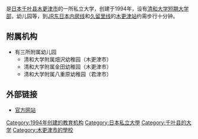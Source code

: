 {{Unreferenced|time=2015-09-22T03:01:45+00:00}}
{{Infobox_University 
|name           = 清和大学
|native_name    =清和大学;<br/> '' Seiwa daigaku ''
|image_name        = 
|image_size        = 
|caption           = 
|motto          = 
|established    = 1994年
|type           = [[私立大学|私立大学]]
|president= 
|city           = [[木更津市|木更津市]] 
|state          = [[千叶县|千叶县]] 
|country        = [[日本|日本]] 
|undergrad      = 
|postgrad       = 
|staff= 
|campus         = 
|free_label     = 
|mascot         =  
|free           = 
|website= [http://www.seiwa-univ.ac.jp/ 官方网站]
}}
{{nihongo|'''清和大学'''|清和大学|Seiwa daigaku}}是[[日本|日本]][[千叶县|千叶县]][[木更津市|木更津市]]的一所私立大学，创建于1994年，设有[[清和大学短期大学部|清和大学短期大学部]]，幼儿园等，到[[JR东日本|JR东日本]][[内房线|内房线]]和[[久留里线|久留里线]]的[[木更津站|木更津站]]约需步行十分钟。
==附属机构==
* 有三所附属幼儿园
**清和大学附属畑沢幼稚园（木更津市）
**清和大学附属金田幼稚园（木更津市）
**清和大学附属八重原幼稚园（君津市）

==外部链接==
* [http://www.seiwa-univ.ac.jp/ 官方网站] {{Wayback|url=http://www.seiwa-univ.ac.jp/ |date=20201101184549 }} {{ja icon}}

{{coord|35|22|33.29|N|139|57|28.22|E|region:JP_type:edu|display=title}} 

[[Category:1994年创建的教育机构|Category:1994年创建的教育机构]]
[[Category:日本私立大學|Category:日本私立大學]]
[[Category:千叶县的大学|Category:千叶县的大学]]
[[Category:木更津市的學校|Category:木更津市的學校]]
{{japan-stub}}